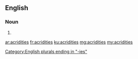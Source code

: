 ==English==

===Noun===
{{head|en}}

# {{plural of|acridity}}

[[Category:English plurals ending in "-ies"]]

[[ar:acridities]]
[[fr:acridities]]
[[ku:acridities]]
[[mg:acridities]]
[[my:acridities]]